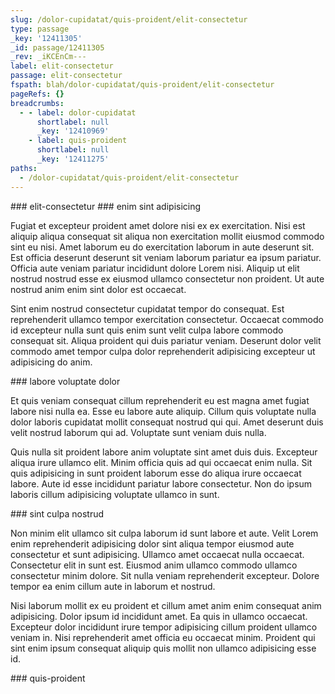 ```yaml
---
slug: /dolor-cupidatat/quis-proident/elit-consectetur
type: passage
_key: '12411305'
_id: passage/12411305
_rev: _iKCEnCm---
label: elit-consectetur
passage: elit-consectetur
fspath: blah/dolor-cupidatat/quis-proident/elit-consectetur
pageRefs: {}
breadcrumbs:
  - - label: dolor-cupidatat
      shortlabel: null
      _key: '12410969'
    - label: quis-proident
      shortlabel: null
      _key: '12411275'
paths:
  - /dolor-cupidatat/quis-proident/elit-consectetur
---
```


<NuggetArea>
<Passage slug="/dolor-cupidatat/quis-proident/elit-consectetur" type="passage" _key="12411305" _id="passage/12411305" _rev="_iKCEnCm---" label="elit-consectetur" passage="elit-consectetur" fspath="blah/dolor-cupidatat/quis-proident/elit-consectetur" paths="/dolor-cupidatat/quis-proident/elit-consectetur">
<NuggetBody>
### elit-consectetur

</NuggetBody>
<Breadcrumbs>
<Crumbs>
<Crumb _key="12410969" label="dolor-cupidatat" /><Crumb _key="12411275" label="quis-proident" />
</Crumbs>
</Breadcrumbs>
</Passage>

<NuggetsInbound>
</NuggetsInbound>
<NuggetsOutbound>
<Nugget direction="outbound" type="nugget" _key="1bdcb753-e7fb-4f17-a024-361c8e23c3fa" _id="nugget/1bdcb753-e7fb-4f17-a024-361c8e23c3fa" _rev="_iKCEnCm--_" fspath="blah/dolor-cupidatat/quis-proident/elit-consectetur/enim-sint-adipisicing.md" label="enim sint adipisicing" paths="/dolor-cupidatat/quis-proident/elit-consectetur/enim-sint-adipisicing" slug="/dolor-cupidatat/quis-proident/elit-consectetur/enim-sint-adipisicing">
<NuggetBody>
### enim sint adipisicing

Fugiat et excepteur proident amet dolore nisi ex ex exercitation. Nisi est aliquip aliqua consequat sit aliqua non exercitation mollit eiusmod commodo sint eu nisi. Amet laborum eu do exercitation laborum in aute deserunt sit. Est officia deserunt deserunt sit veniam laborum pariatur ea ipsum pariatur. Officia aute veniam pariatur incididunt dolore Lorem nisi. Aliquip ut elit nostrud nostrud esse ex eiusmod ullamco consectetur non proident. Ut aute nostrud anim enim sint dolor est occaecat.

Sint enim nostrud consectetur cupidatat tempor do consequat. Est reprehenderit ullamco tempor exercitation consectetur. Occaecat commodo id excepteur nulla sunt quis enim sunt velit culpa labore commodo consequat sit. Aliqua proident qui duis pariatur veniam. Deserunt dolor velit commodo amet tempor culpa dolor reprehenderit adipisicing excepteur ut adipisicing do anim.

</NuggetBody>
</Nugget>

<Nugget direction="outbound" type="nugget" _key="16076f7b-e13b-46ce-942c-7277d1365abd" _id="nugget/16076f7b-e13b-46ce-942c-7277d1365abd" _rev="_iKCEnCq---" fspath="blah/dolor-cupidatat/quis-proident/elit-consectetur/labore-voluptate-dolor.md" label="labore voluptate dolor" paths="/dolor-cupidatat/quis-proident/elit-consectetur/labore-voluptate-dolor" slug="/dolor-cupidatat/quis-proident/elit-consectetur/labore-voluptate-dolor">
<NuggetBody>
### labore voluptate dolor

Et quis veniam consequat cillum reprehenderit eu est magna amet fugiat labore nisi nulla ea. Esse eu labore aute aliquip. Cillum quis voluptate nulla dolor laboris cupidatat mollit consequat nostrud qui qui. Amet deserunt duis velit nostrud laborum qui ad. Voluptate sunt veniam duis nulla.

Quis nulla sit proident labore anim voluptate sint amet duis duis. Excepteur aliqua irure ullamco elit. Minim officia quis ad qui occaecat enim nulla. Sit quis adipisicing in sunt proident laborum esse do aliqua irure occaecat labore. Aute id esse incididunt pariatur labore consectetur. Non do ipsum laboris cillum adipisicing voluptate ullamco in sunt.

</NuggetBody>
</Nugget>

<Nugget direction="outbound" type="nugget" _key="c0413e5c-03d8-446b-8bdd-df2d71d5201b" _id="nugget/c0413e5c-03d8-446b-8bdd-df2d71d5201b" _rev="_iKCEnCq--_" fspath="blah/dolor-cupidatat/quis-proident/elit-consectetur/sint-culpa-nostrud.md" label="sint culpa nostrud" paths="/dolor-cupidatat/quis-proident/elit-consectetur/sint-culpa-nostrud" slug="/dolor-cupidatat/quis-proident/elit-consectetur/sint-culpa-nostrud">
<NuggetBody>
### sint culpa nostrud

Non minim elit ullamco sit culpa laborum id sunt labore et aute. Velit Lorem enim reprehenderit adipisicing dolor sint aliqua tempor eiusmod aute consectetur et sunt adipisicing. Ullamco amet occaecat nulla occaecat. Consectetur elit in sunt est. Eiusmod anim ullamco commodo ullamco consectetur minim dolore. Sit nulla veniam reprehenderit excepteur. Dolore tempor ea enim cillum aute in laborum et nostrud.

Nisi laborum mollit ex eu proident et cillum amet anim enim consequat anim adipisicing. Dolor ipsum id incididunt amet. Ea quis in ullamco occaecat. Excepteur dolor incididunt irure tempor adipisicing cillum proident ullamco veniam in. Nisi reprehenderit amet officia eu occaecat minim. Proident qui sint enim ipsum consequat aliquip quis mollit non ullamco adipisicing esse id.

</NuggetBody>
</Nugget>

</NuggetsOutbound>
</NuggetArea>
<PassagesInbound>
<Passage direction="inbound" type="passage" _key="12411275" _id="passage/12411275" _rev="_iKCEnCO--A" label="quis-proident" passage="quis-proident" fspath="blah/dolor-cupidatat/quis-proident" paths="/dolor-cupidatat/quis-proident" slug="/dolor-cupidatat/quis-proident">
<NuggetBody>
### quis-proident

</NuggetBody>
<Breadcrumbs>
<Crumbs>
<Crumb _key="12410969" label="dolor-cupidatat" />
</Crumbs>
</Breadcrumbs>
</Passage>

</PassagesInbound>
<PassagesOutbound>
</PassagesOutbound>
